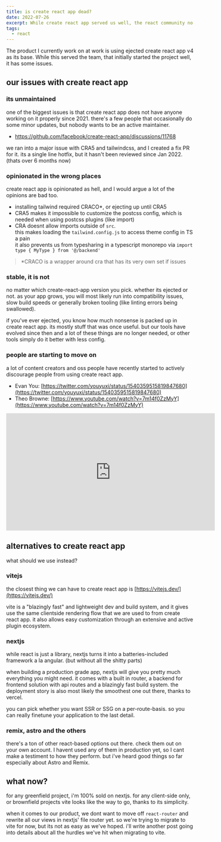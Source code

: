 ```yaml
---
title: is create react app dead?
date: 2022-07-26
excerpt: While create react app served us well, the react community no longer considers it a recommended solution.
tags: 
  - react
---
```


The product I currently work on at work is using ejected create react app v4 as its base.
While this served the team, that initially started the project well, it has some issues.

## our issues with create react app

### its unmaintained

one of the biggest issues is that create react app does not have anyone working on it properly since 2021. there's a few people that occasionally do some minor updates, but nobody wants to be an active maintainer.

- https://github.com/facebook/create-react-app/discussions/11768

we ran into a major issue with CRA5 and tailwindcss, and I created a fix PR for it. its a single line hotfix, but it hasn't been reviewed since Jan 2022. (thats over 6 months now)

### opinionated in the wrong places

create react app is opinionated as hell, and I would argue a lot of the opinions are bad too.

- installing tailwind required CRACO\*, or ejecting up until CRA5
- CRA5 makes it impossible to customize the postcss config, which is needed when using postcss plugins (like import)
- CRA doesnt allow imports outside of `src`.  
  this makes loading the `tailwind.config.js` to access theme config in TS a pain  
  it also prevents us from typesharing in a typescript monorepo via `import type { MyType } from '@/backend'`

> \*CRACO is a wrapper around cra that has its very own set if issues

### stable, it is not

no matter which create-react-app version you pick. whether its ejected or not. as your app grows, you will most likely run into compatibility issues, slow build speeds or generally broken tooling (like linting errors being swallowed).

if you've ever ejected, you know how much nonsense is packed up in create react app. its mostly stuff that was once useful. but our tools have evolved since then and a lot of these things are no longer needed, or other tools simply do it better with less config.

### people are starting to move on

a lot of content creators and oss people have recently started to actively discourage people from using create react app.

- Evan You: [https://twitter.com/youyuxi/status/1540359515819847680](https://twitter.com/youyuxi/status/1540359515819847680)
- Theo Browne: [https://www.youtube.com/watch?v=7m14f0ZzMyY](https://www.youtube.com/watch?v=7m14f0ZzMyY)

<iframe
  width="560"
  height="315"
  src="https://www.youtube.com/embed/7m14f0ZzMyY"
  title="YouTube video player"
  frameborder="0"
  allow="accelerometer; autoplay; clipboard-write; encrypted-media; gyroscope; picture-in-picture"
  allowfullscreen
></iframe>

## alternatives to create react app

what should we use instead?

### vitejs

the closest thing we can have to create react app is [https://vitejs.dev/](https://vitejs.dev/)

vite is a "blazingly fast" and lightweight dev and build system, and it gives use the same clientside rendering flow that we are used to from create react app. it also allows easy customization through an extensive and active plugin ecosystem.

### nextjs

while react is just a library, nextjs turns it into a batteries-included framework a la angular. (but without all the shitty parts)

when building a production grade app, nextjs will give you pretty much everything you might need. it comes with a built in router, a backend for frontend solution with api routes and a blazingly fast build system. the deployment story is also most likely the smoothest one out there, thanks to vercel.

you can pick whether you want SSR or SSG on a per-route-basis. so you can really finetune your application to the last detail.

### remix, astro and the others

there's a ton of other react-based options out there. check them out on your own account. I havent used any of them in production yet, so I cant make a testiment to how they perform. but i've heard good things so far especially about Astro and Remix.

## what now?

for any greenfield project, i'm 100% sold on nextjs. for any client-side only, or brownfield projects vite looks like the way to go, thanks to its simplicity.

when it comes to our product, we dont want to move off `react-router` and rewrite all our views in nextjs' file router yet. so we're trying to migrate to vite for now, but its not as easy as we've hoped. i'll write another post going into details about all the hurdles we've hit when migrating to vite.
